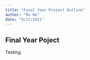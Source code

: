 ```yaml
---
title: "Final Year Project Outline"
author: "Mu He"
date: "9/17/2021"
---
```


## Final Year Poject

Testing